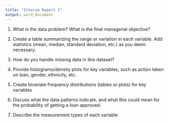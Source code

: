 ```yaml
---
title: "Interim Report I"
output: word_document
---
```

1. What is the data problem? What is the final managerial objective?


3. Create a table summarizing the range or variation in each variable. Add statistics (mean,
median, standard deviation, etc.) as you deem necessary.
4. How do you handle missing data in this dataset?
5. Provide histograms/density plots for key variables, such as action taken on loan, gender,
ethnicity, etc.
6. Create bivariate frequency distributions (tables or plots) for key variables
7. Discuss what the data patterns indicate, and what this could mean for the probability of
getting a loan approved.

2. Describe the measurement types of each variable
```r

```




